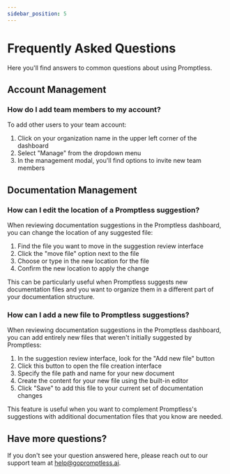 ```yaml
---
sidebar_position: 5
---
```


# Frequently Asked Questions

Here you'll find answers to common questions about using Promptless.

## Account Management

### How do I add team members to my account?

To add other users to your team account:
1. Click on your organization name in the upper left corner of the dashboard
2. Select "Manage" from the dropdown menu
3. In the management modal, you'll find options to invite new team members

## Documentation Management

### How can I edit the location of a Promptless suggestion?

When reviewing documentation suggestions in the Promptless dashboard, you can change the location of any suggested file:
1. Find the file you want to move in the suggestion review interface
2. Click the "move file" option next to the file
3. Choose or type in the new location for the file
4. Confirm the new location to apply the change

This can be particularly useful when Promptless suggests new documentation files and you want to organize them in a different part of your documentation structure.

### How can I add a new file to Promptless suggestions?

When reviewing documentation suggestions in the Promptless dashboard, you can add entirely new files that weren't initially suggested by Promptless:
1. In the suggestion review interface, look for the "Add new file" button
2. Click this button to open the file creation interface
3. Specify the file path and name for your new document
4. Create the content for your new file using the built-in editor
5. Click "Save" to add this file to your current set of documentation changes

This feature is useful when you want to complement Promptless's suggestions with additional documentation files that you know are needed.

## Have more questions?

If you don't see your question answered here, please reach out to our support team at [help@gopromptless.ai](mailto:help@gopromptless.ai).